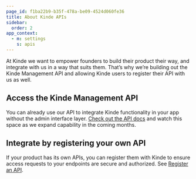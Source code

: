 ```yaml
---
page_id: f1ba22b9-b35f-478a-be09-4524d060fe36
title: About Kinde APIs
sidebar:
  order: 2
app_context:
  - m: settings
    s: apis
---
```


At Kinde we want to empower founders to build their product their way, and integrate with us in a way that suits them. That’s why we’re building out the Kinde Management API and allowing Kinde users to register their API with us as well.

## Access the Kinde Management API

You can already use our API to integrate Kinde functionality in your app without the admin interface layer. [Check out the API docs](https://kinde.com/api/docs/#kinde-management-api) and watch this space as we expand capability in the coming months.

## Integrate by registering your own API

If your product has its own APIs, you can register them with Kinde to ensure access requests to your endpoints are secure and authorized. See [Register an API](/developer-tools/your-apis/register-manage-apis/).
